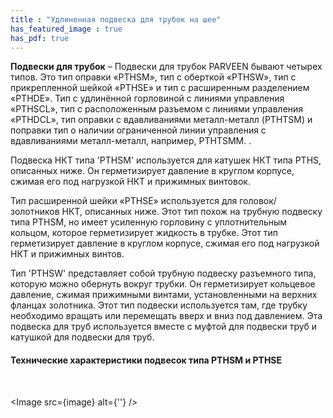 ```yaml
---
title : "Удлиненная подвеска для трубок на шее"
has_featured_image : true
has_pdf: true
---
```


**Подвески для трубок** – Подвески для трубок PARVEEN бывают четырех типов. Это тип оправки «PTHSM», тип с оберткой «PTHSW», тип с прикрепленной шейкой «PTHSE» и тип с расширенным разделением «PTHDE». Тип с удлинённой горловиной с линиями управления «PTHSCL», тип с расположенным разъемом с линиями управления «PTHDCL», тип оправки с вдавливаниями металл-металл (PTHTSM) и поправки тип о наличии ограниченной линии управления с вдавливаниями металл-металл, например, PTHTSMM. .

Подвеска НКТ типа 'PTHSM' используется для катушек НКТ типа PTHS, описанных ниже. Он герметизирует давление в круглом корпусе, сжимая его под нагрузкой НКТ и прижимных винтовок.

Тип расширенной шейки «PTHSE» используется для головок/золотников НКТ, описанных ниже. Этот тип похож на трубную подвеску типа PTHSM, но имеет усиленную горловину с уплотнительным кольцом, которое герметизирует жидкость в трубке. Этот тип герметизирует давление в круглом корпусе, сжимая его под нагрузкой НКТ и прижимных винтов.

Тип 'PTHSW' представляет собой трубную подвеску разъемного типа, которую можно обернуть вокруг трубки. Он герметизирует кольцевое давление, сжимая прижимными винтами, установленными на верхних фланцах золотника. Этот тип подвески используется там, где трубку необходимо вращать или перемещать вверх и вниз под давлением. Эта подвеска для труб используется вместе с муфтой для подвески труб и катушкой для подвески для труб.

#### Технические характеристики подвесок типа PTHSM и PTHSE

<br />

<Image src={image} alt={''} />